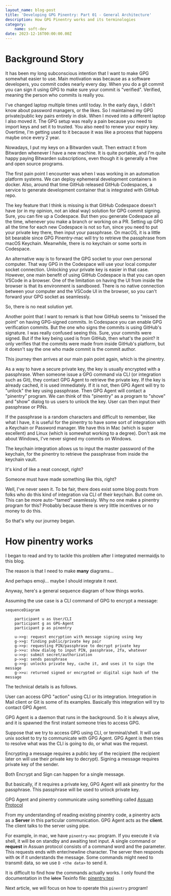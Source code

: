 ```yaml
---
layout_name: blog-post
title: 'Developing GPG Pinentry: Part 01 - General Architecture'
description: How GPG Pinentry works and its terminologies
category:
    name: soft-dev
date: 2023-12-16T00:00:00.00Z
---
```


# Background Story

It has been my long subconscious intention that I want to make GPG somewhat easier to use.
Main motivation was because as a software developers, you commit codes nearly every day.
When you do a git commit you can sign it using GPG to make sure your commit is "verified".
Verified, meaning the person who commits is really you.

I've changed laptop multiple times until today. In the early days, I didn't know about password managers, or the likes.
So I maintained my GPG private/public key pairs entirely in disk.
When I moved into a different laptop I also moved it.
The GPG setup was really a pain because you need to import keys and set it to trusted.
You also need to renew your expiry key.
Overtime, I'm getting used to it because it was like a process that happens maybe once every 2 year.

Nowadays, I put my keys on a Bitwarden vault. Then extract it from Bitwarden whenever I have a new machine.
It is quite portable, and I'm quite happy paying Bitwarden subscriptions, even though it is generally a free and open source programs.

The first pain point I encounter was when I was working in an automation platform systems.
We can deploy ephemeral development containers in docker.
Also, around that time GitHub released GitHub Codespaces, a service to generate development container that is integrated with GitHub repo.

The key feature that I think is missing is that GitHub Codespace doesn't have (or in my opinion, not an ideal way) solution for GPG commit signing.
Sure, you can fire up a Codespace. But then you generate Codespace all the time, whenever you make a branch or working on a PR.
Setting up GPG all the time for each new Codespace is not so fun, since you need to put your private key there, then input your passphrase.
On macOS, it is a little bit bearable since GPG Pinentry-mac will try to retrieve the passphrase from macOS Keychain.
Meanwhile, there is no keychain or some sorts in Codespace.

An alternative way is to forward the GPG socket to your own personal computer. That way GPG in the Codespace will use your local computer socket connection.
Unlocking your private key is easier in that case.
However, one main benefit of using GitHub Codespace is that you can open VSCode in a browser.
One of the limitation on having the UI from inside the browser is that its environment is sandboxed.
There is no native connection between your computer and the VSCode UI in the browser, so you can't forward your GPG socket as seamlessly.

So, there is no neat solution yet.

Another point that I want to remark is that how GitHub seems to "missed the point" on having GPG-signed commits. In Codespace you 
can enable GPG verification commits. But the one who signs the commits is using GitHub's signature.
I was really confused seeing this. Sure, your commits were signed. But if the key being used is from GitHub, then what's the point?
It only verifies that the commits were made from inside GitHub's platform, but it doesn't say the one who made commit is the commit author.

This journey then arrives at our main pain point again, which is the pinentry.

As a way to have a secure private key, the key is usually encrypted with a passphrase. When someone issue a GPG command via CLI (or integration such as Git),
they contact GPG Agent to retrieve the private key. If the key is already cached, it is used immediately.
If it is not, then GPG Agent will try to "unlock" the key using passphrase. Then GPG Agent will contact a "pinentry" program.
We can think of this "pinentry" as a program to "shove" and "show" dialog to us users to unlock the key.
User can then input their passphrase or PINs.

If the passphrase is a random characters and difficult to remember, like what I have, it is useful for the pinentry to have 
some sort of integration with a Keychain or Password manager. We have this in Mac (which is super excellent) and Linux (which is somewhat working to a degree).
Don't ask me about Windows, I've never signed my commits on Windows.

The keychain integration allows us to input the master password of the keychain, for the pinentry to retrieve the passphrase from inside the keychain vault.

It's kind of like a neat concept, right?

Someone must have made something like this, right?

Well, I've never seen it. To be fair, there does exist some blog posts from folks who do this kind of integration via CLI of their keychain.
But come on. This can be more auto-"tamed" seamlessly.
Why no one make a pinentry program for this?
Probably because there is very little incentives or no money to do this.

So that's why our journey began.

# How pinentry works

I began to read and try to tackle this problem after I integrated mermaidjs to this blog.

The reason is that I need to make **many** diagrams...

And perhaps emoji... maybe I should integrate it next.

Anyway, here's a general sequence diagram of how things works.

Assuming the use case is a CLI command of GPG to encrypt a message:

```mermaid render
sequenceDiagram
    
    participant u as User/CLI
    participant g as GPG-Agent
    participant p as pinentry
    
    u->>g: request encryption with message signing using key
    g->>g: finding public/private key pair
    g->>p: requesting PIN/passphrase to decrypt private key
    p->>u: show dialog to input PIN, passphrase, 2fa, whatever
    u->>p: submit secret/authorization
    p->>g: sends passphrase
    g->>g: unlocks private key, cache it, and uses it to sign the message
    g->>u: returned signed or encrypted or digital sign hash of the message
```

The technical details is as follows.

User can access GPG "action" using CLI or its integration. Integration in Mail client or Git is some of its examples.
Basically this integration will try to contact GPG Agent.

GPG Agent is a daemon that runs in the background. So it is always alive, and it is spawned the first instant someone tries to access GPG.

Suppose that we try to access GPG using CLI, or terminal/shell. It will use unix socket to try to communicate with GPG Agent.
GPG Agent is then tries to resolve what was the CLI is going to do, or what was the request.

Encrypting a message requires a public key of the recipient (the recipient later on will use their private key to decrypt).
Signing a message requires private key of the sender.

Both Encrypt and Sign can happen for a single message.

But basically, if it requires a private key, GPG Agent will ask pinentry for the passphrase. This passphrase will be used to unlock private key.

GPG Agent and pinentry communicate using something called [Assuan Protocol](https://www.gnupg.org/documentation/manuals/assuan/Introduction.html)

From my understanding of reading existing pinentry code, a pinentry acts as a **Server** in this particular communication.
GPG Agent acts as the **client**. The client talks to the server using pipe.

For example, in mac, we have `pinentry-mac` program. If you execute it via shell, it will be on standby and awaiting text input.
A single command or **request** in Assuan protocol consists of a command word and the parameter. This requests ends with enter/newline character.
The server then responds with `OK` if it understands the message. Some commands might need to transmit data, so we use `D <the data>` to send it.

It is difficult to find how the commands actually works. I only found the documentation in the ~~latex~~ Texinfo file: [pinentry.texi](https://github.com/gpg/pinentry/blob/master/doc/pinentry.texi)

Next article, we will focus on how to operate this `pinentry` program!